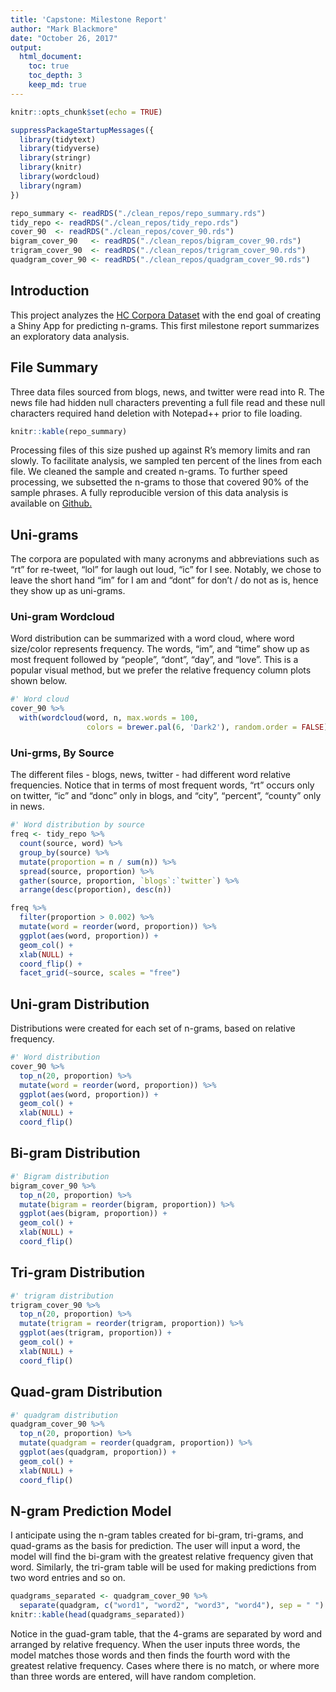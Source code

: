 ```yaml
---
title: 'Capstone: Milestone Report'
author: "Mark Blackmore"
date: "October 26, 2017"
output: 
  html_document:
    toc: true
    toc_depth: 3
    keep_md: true
---
```


```r
knitr::opts_chunk$set(echo = TRUE)
```

```r
suppressPackageStartupMessages({
  library(tidytext)
  library(tidyverse)
  library(stringr)
  library(knitr)
  library(wordcloud)
  library(ngram)
})
```

```r
repo_summary <- readRDS("./clean_repos/repo_summary.rds")
tidy_repo <- readRDS("./clean_repos/tidy_repo.rds")
cover_90  <- readRDS("./clean_repos/cover_90.rds")
bigram_cover_90   <- readRDS("./clean_repos/bigram_cover_90.rds")
trigram_cover_90  <- readRDS("./clean_repos/trigram_cover_90.rds")
quadgram_cover_90 <- readRDS("./clean_repos/quadgram_cover_90.rds")
```

## Introduction   
This project analyzes the [HC Corpora Dataset](https://d396qusza40orc.cloudfront.net/dsscapstone/dataset/Coursera-SwiftKey.zip) with the end goal of creating a Shiny App for predicting n-grams.  This first milestone report summarizes an exploratory data analysis.

## File Summary   
Three data files sourced from blogs, news, and twitter were read into R.  The news file had hidden null characters preventing a full file read and these null characters required hand deletion with Notepad++ prior to file loading. 
```r
knitr::kable(repo_summary)  
```
  
Processing files of this size pushed up against R's memory limits and ran slowly. To facilitate analysis, we sampled ten percent of the lines from each file. We cleaned the sample and created n-grams. To further speed processing, we subsetted the n-grams to those that covered 90% of the sample phrases.  A fully reproducible version of this data analysis is available on [Github.](https://github.com/mark-blackmore/JHU-Data-Science-Capstone/blob/master/02_Task_Script.md)

## Uni-grams  
The corpora are populated with many acronyms and abbreviations such as "rt" for re-tweet, "lol" for laugh out loud, "ic" for I see. Notably, we chose to leave the short hand "im" for I am and "dont" for don't / do not as is, hence they show up as uni-grams.  

### Uni-gram Wordcloud  
Word distribution can be summarized with a word cloud, where word size/color represents frequency. The words, "im", and "time" show up as most frequent followed by "people", "dont", "day", and "love". This is a popular visual method, but we prefer the relative frequency column plots shown below.  
```r
#' Word cloud
cover_90 %>%
  with(wordcloud(word, n, max.words = 100,
                 colors = brewer.pal(6, 'Dark2'), random.order = FALSE))
```

### Uni-grms, By Source  
The different files - blogs, news, twitter - had different word relative frequencies. Notice that in terms of most frequent words, "rt" occurs only on twitter, "ic" and "donc" only in blogs, and "city", "percent", "county" only in news. 
```r
#' Word distribution by source
freq <- tidy_repo %>%
  count(source, word) %>%
  group_by(source) %>%
  mutate(proportion = n / sum(n)) %>%
  spread(source, proportion) %>%
  gather(source, proportion, `blogs`:`twitter`) %>%
  arrange(desc(proportion), desc(n))

freq %>%
  filter(proportion > 0.002) %>% 
  mutate(word = reorder(word, proportion)) %>% 
  ggplot(aes(word, proportion)) +
  geom_col() + 
  xlab(NULL) + 
  coord_flip() +
  facet_grid(~source, scales = "free")
```

## Uni-gram Distribution
Distributions were created for each set of n-grams, based on relative frequency.

```r
#' Word distribution
cover_90 %>%
  top_n(20, proportion) %>%
  mutate(word = reorder(word, proportion)) %>%
  ggplot(aes(word, proportion)) +
  geom_col() +
  xlab(NULL) +
  coord_flip()
```


## Bi-gram Distribution
```r
#' Bigram distribution
bigram_cover_90 %>%
  top_n(20, proportion) %>%
  mutate(bigram = reorder(bigram, proportion)) %>%
  ggplot(aes(bigram, proportion)) +
  geom_col() +
  xlab(NULL) +
  coord_flip()
```

## Tri-gram Distribution
```r
#' trigram distribution
trigram_cover_90 %>%
  top_n(20, proportion) %>%
  mutate(trigram = reorder(trigram, proportion)) %>%
  ggplot(aes(trigram, proportion)) +
  geom_col() +
  xlab(NULL) +
  coord_flip()

```

## Quad-gram Distribution
```r
#' quadgram distribution
quadgram_cover_90 %>%
  top_n(20, proportion) %>%
  mutate(quadgram = reorder(quadgram, proportion)) %>%
  ggplot(aes(quadgram, proportion)) +
  geom_col() +
  xlab(NULL) +
  coord_flip()
```

## N-gram Prediction Model

I anticipate using the n-gram tables created for bi-gram, tri-grams, and quad-grams as the basis for prediction.  The user will input a word, the model will find the bi-gram with the greatest relative frequency given that word.  Similarly, the tri-gram table will be used for making predictions from two word entries and so on.  

```r
quadgrams_separated <- quadgram_cover_90 %>%
  separate(quadgram, c("word1", "word2", "word3", "word4"), sep = " ")
knitr::kable(head(quadgrams_separated))
```

Notice in the guad-gram table, that the 4-grams are separated by word and arranged by relative frequency. When the user inputs three words, the model matches those words and then finds the fourth word with the greatest relative frequency.  Cases where there is no match, or where more than three words are entered, will have random completion.

